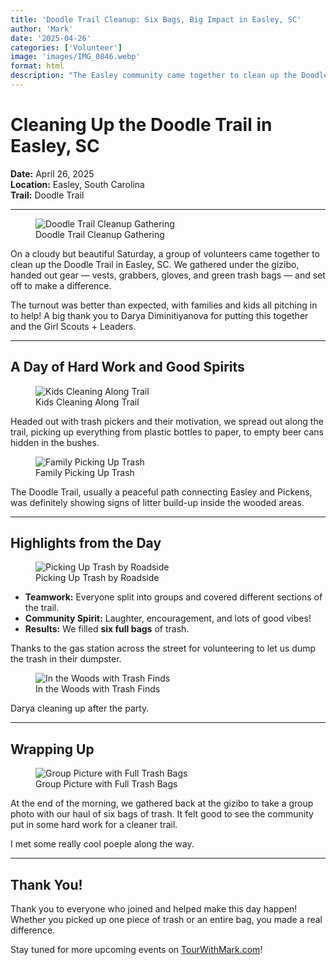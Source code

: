 ```yaml
---
title: 'Doodle Trail Cleanup: Six Bags, Big Impact in Easley, SC'
author: 'Mark'
date: '2025-04-26'
categories: ['Volunteer']
image: 'images/IMG_0846.webp'
format: html
description: "The Easley community came together to clean up the Doodle Trail (Thanks to Darya for putting this toegher), filling six full bags of trash and making the trail shine again. See the highlights from a great day of teamwork and spirit!"
---
```


# Cleaning Up the Doodle Trail in Easley, SC

**Date:** April 26, 2025\
**Location:** Easley, South Carolina\
**Trail:** Doodle Trail

------------------------------------------------------------------------

![Doodle Trail Cleanup Gathering](images/IMG_0841.webp)

On a cloudy but beautiful Saturday, a group of volunteers came together to clean up the Doodle Trail in Easley, SC. We gathered under the gizibo, handed out gear — vests, grabbers, gloves, and green trash bags — and set off to make a difference.

The turnout was better than expected, with families and kids all pitching in to help! A big thank you to Darya Diminitiyanova for putting this together and the Girl Scouts + Leaders.

------------------------------------------------------------------------

## A Day of Hard Work and Good Spirits

![Kids Cleaning Along Trail](images/IMG_0842.webp)

Headed out with trash pickers and their motivation, we spread out along the trail, picking up everything from plastic bottles to paper, to empty beer cans hidden in the bushes.

![Family Picking Up Trash](images/IMG_0846.webp)

The Doodle Trail, usually a peaceful path connecting Easley and Pickens, was definitely showing signs of litter build-up inside the wooded areas.

------------------------------------------------------------------------

## Highlights from the Day

![Picking Up Trash by Roadside](images/IMG_0843.webp)

-   **Teamwork:** Everyone split into groups and covered different sections of the trail.
-   **Community Spirit:** Laughter, encouragement, and lots of good vibes!
-   **Results:** We filled **six full bags** of trash.

Thanks to the gas station across the street for volunteering to let us dump the trash in their dumpster.

![In the Woods with Trash Finds](images/IMG_0847.webp)

Darya cleaning up after the party.

------------------------------------------------------------------------

## Wrapping Up

![Group Picture with Full Trash Bags](images/IMG_0854.webp)

At the end of the morning, we gathered back at the gizibo to take a group photo with our haul of six bags of trash. It felt good to see the community put in some hard work for a cleaner trail.

I met some really cool poeple along the way.

------------------------------------------------------------------------

## Thank You!

Thank you to everyone who joined and helped make this day happen!\
Whether you picked up one piece of trash or an entire bag, you made a real difference.

Stay tuned for more upcoming events on [TourWithMark.com](https://TourWithMark.com)!
